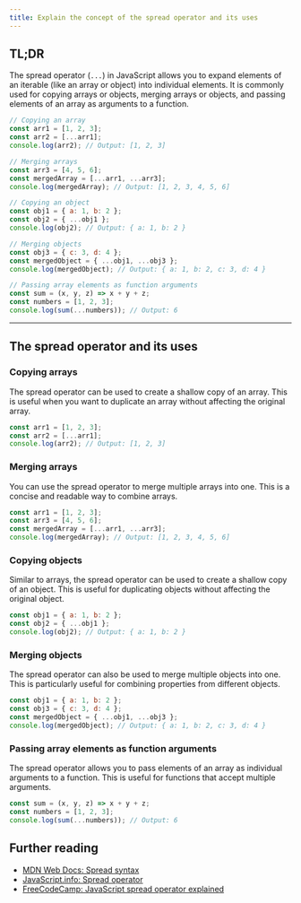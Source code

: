 ```yaml
---
title: Explain the concept of the spread operator and its uses
---
```


## TL;DR

The spread operator (`...`) in JavaScript allows you to expand elements of an iterable (like an array or object) into individual elements. It is commonly used for copying arrays or objects, merging arrays or objects, and passing elements of an array as arguments to a function.

```js live
// Copying an array
const arr1 = [1, 2, 3];
const arr2 = [...arr1];
console.log(arr2); // Output: [1, 2, 3]

// Merging arrays
const arr3 = [4, 5, 6];
const mergedArray = [...arr1, ...arr3];
console.log(mergedArray); // Output: [1, 2, 3, 4, 5, 6]

// Copying an object
const obj1 = { a: 1, b: 2 };
const obj2 = { ...obj1 };
console.log(obj2); // Output: { a: 1, b: 2 }

// Merging objects
const obj3 = { c: 3, d: 4 };
const mergedObject = { ...obj1, ...obj3 };
console.log(mergedObject); // Output: { a: 1, b: 2, c: 3, d: 4 }

// Passing array elements as function arguments
const sum = (x, y, z) => x + y + z;
const numbers = [1, 2, 3];
console.log(sum(...numbers)); // Output: 6
```

---

## The spread operator and its uses

### Copying arrays

The spread operator can be used to create a shallow copy of an array. This is useful when you want to duplicate an array without affecting the original array.

```js live
const arr1 = [1, 2, 3];
const arr2 = [...arr1];
console.log(arr2); // Output: [1, 2, 3]
```

### Merging arrays

You can use the spread operator to merge multiple arrays into one. This is a concise and readable way to combine arrays.

```js live
const arr1 = [1, 2, 3];
const arr3 = [4, 5, 6];
const mergedArray = [...arr1, ...arr3];
console.log(mergedArray); // Output: [1, 2, 3, 4, 5, 6]
```

### Copying objects

Similar to arrays, the spread operator can be used to create a shallow copy of an object. This is useful for duplicating objects without affecting the original object.

```js live
const obj1 = { a: 1, b: 2 };
const obj2 = { ...obj1 };
console.log(obj2); // Output: { a: 1, b: 2 }
```

### Merging objects

The spread operator can also be used to merge multiple objects into one. This is particularly useful for combining properties from different objects.

```js live
const obj1 = { a: 1, b: 2 };
const obj3 = { c: 3, d: 4 };
const mergedObject = { ...obj1, ...obj3 };
console.log(mergedObject); // Output: { a: 1, b: 2, c: 3, d: 4 }
```

### Passing array elements as function arguments

The spread operator allows you to pass elements of an array as individual arguments to a function. This is useful for functions that accept multiple arguments.

```js live
const sum = (x, y, z) => x + y + z;
const numbers = [1, 2, 3];
console.log(sum(...numbers)); // Output: 6
```

## Further reading

- [MDN Web Docs: Spread syntax](https://developer.mozilla.org/en-US/docs/Web/JavaScript/Reference/Operators/Spread_syntax)
- [JavaScript.info: Spread operator](https://javascript.info/rest-parameters-spread-operator#spread-operator)
- [FreeCodeCamp: JavaScript spread operator explained](https://www.freecodecamp.org/news/javascript-spread-operator-explained/)
